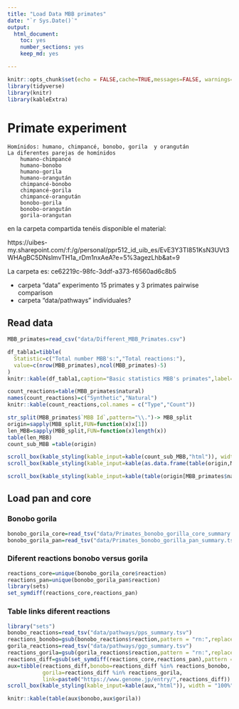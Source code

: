 ```yaml
---
title: "Load Data MBB primates"
date: "`r Sys.Date()`"
output:
  html_document: 
    toc: yes
    number_sections: yes
    keep_md: yes

---
```




```r
knitr::opts_chunk$set(echo = FALSE,cache=TRUE,messages=FALSE, warnings=FALSE)
library(tidyverse)
library(knitr)
library(kableExtra)
```


# Primate experiment

    Homínidos: humano, chimpancé, bonobo, gorila  y orangután
    La diferentes parejas de homínidos
        humano-chimpancé
        humano-bonobo
        humano-gorila
        humano-orangután
        chimpancé-bonobo
        chimpancé-gorila
        chimpancé-orangután
        bonobo-gorila
        bonobo-orangután
        gorila-orangutan

en la carpeta compartida tenéis disponible el material:

https://uibes-my.sharepoint.com/:f:/g/personal/ppr512_id_uib_es/EvE3Y3TI851KsN3UVt3WHAgBC5DNslmvTH1a_rDm1nxAeA?e=5%3agezLhb&at=9

La carpeta es: ce62219c-98fc-3ddf-a373-f6560ad6c8b5

* carpeta "data"  experimento 15 primates  y 3 primates pairwise comparison 
* carpeta "data/pathways" individuales?


## Read data 


```r
MBB_primates=read_csv("data/Different_MBB_Primates.csv")
```



```r
df_tabla1=tibble(
  Statistic=c("Total number MBB's:","Total reactions:"),
  value=c(nrow(MBB_primates),ncol(MBB_primates)-5) 
)
knitr::kable(df_tabla1,caption="Basic statistics MBB's primates",label="t1")
```

```r
count_reactions=table(MBB_primates$natural)
names(count_reactions)=c("Synthetic","Natural")
knitr::kable(count_reactions,col.names = c("Type","Count"))
```


```r
str_split(MBB_primates$`MBB Id`,pattern="\\.")-> MBB_split
origin=sapply(MBB_split,FUN=function(x)x[1])
len_MBB=sapply(MBB_split,FUN=function(x)length(x))
table(len_MBB)
count_sub_MBB =table(origin)

scroll_box(kable_styling(kable_input=kable(count_sub_MBB,"html")), width = "100%", height = "500px")
scroll_box(kable_styling(kable_input=kable(as.data.frame(table(origin,MBB_primates$natural)),"html")), width = "100%", height = "500px")
```

```r
scroll_box(kable_styling(kable_input=kable(table(origin[MBB_primates$natural==1]),"html")), width = "100%", height = "500px")
```

## Load pan and core


### Bonobo gorila

```r
bonobo_gorila_core=read_tsv("data/Primates_bonobo_gorilla_core_summary.tsv")
bonobo_gorila_pan=read_tsv("data/Primates_bonobo_gorilla_pan_summary.tsv")


```


### Diferent reactions bonobo versus gorila


```r
reactions_core=unique(bonobo_gorila_core$reaction)
reactions_pan=unique(bonobo_gorila_pan$reaction)
library(sets)
set_symdiff(reactions_core,reactions_pan)
```

### Table links diferent reactions

```r
library("sets")
bonobo_reactions=read_tsv("data/pathways/pps_summary.tsv")
reactions_bonobo=gsub(bonobo_reactions$reaction,pattern = "rn:",replacement ="")
gorila_reactions=read_tsv("data/pathways/ggo_summary.tsv")
reactions_gorila=gsub(gorila_reactions$reaction,pattern = "rn:",replacement ="")
reactions_diff=gsub(set_symdiff(reactions_core,reactions_pan),pattern = "rn:",replacement ="")
aux=tibble(reactions_diff,bonobo=reactions_diff %in% reactions_bonobo,
           gorila=reactions_diff %in% reactions_gorila,
           link=paste0("https://www.genome.jp/entry/",reactions_diff))
scroll_box(kable_styling(kable_input=kable(aux,"html")), width = "100%", height = "500px")

```



```r
knitr::kable(table(aux$bonobo,aux$gorila))
```

